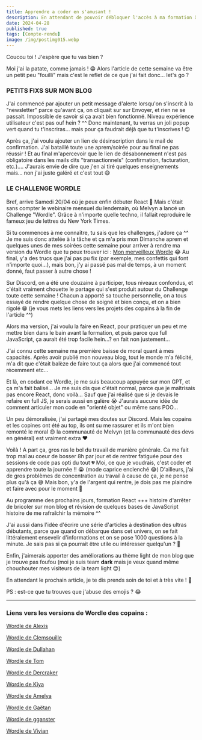 ---
title: Apprendre a coder en s'amusant !
description: En attendant de pouvoir débloquer l'accès à ma formation à React, j'ai fait un peut tout et n'importe quoi ces 3 dernières semaines... Et surtout n'importe quoi à vrai dire ! 😂
date: 2024-04-28
published: true
tags: [Compte-rendu]
image: /img/postimg015.webp
---

Coucou toi ! J'espère que tu vas bien ?

Moi j'ai la patate, comme jamais ! 😁 Alors l'article de cette semaine va être un petit peu "fouilli" mais c'est le reflet de ce que j'ai fait donc... let's go ?

### PETITS FIXS SUR MON BLOG

J'ai commencé par ajouter un petit message d'alerte lorsqu'on s'inscrit à la "newsletter" parce qu'avant ça, on cliquait sur sur Envoyer, et rien ne se passait. Impossible de savoir si ça avait bien fonctionné. Niveau expérience utilisateur c'est pas ouf hein ? ^^ Donc maintenant, tu verras un joli popup vert quand tu t'inscriras... mais pour ça faudrait déjà que tu t'inscrives ! 😉

Après ça, j'ai voulu ajouter un lien de désinscription dans le mail de confirmation. J'ai bataillé toute une aprem/soirée pour au final ne pas réussir ! Et au final m'apercevoir que le lien de désabonnement n'est pas obligatoire dans les mails dits "transactionnels" (confirmation, facturation, etc.).... J'aurais envie de dire que j'en ai tiré quelques enseignements mais... non j'ai juste galéré et c'est tout 😅

### LE CHALLENGE WORDLE

Bref, arrive Samedi 20/04 où je peux enfin débuter React 🤩 Mais c'était sans compter le webinaire mensuel du lendemain, où Melvyn a lancé un Challenge "Wordle". Grâce à n'importe quelle techno, il fallait reproduire le fameux jeu de lettres du New York Times.

Si tu commences à me connaître, tu sais que les challenges, j'adore ça ^^ Je me suis donc attelée à la tâche et ça m'a pris mon Dimanche aprem et quelques unes de mes soirées cette semaine pour arriver à rendre ma version du Wordle que tu peux trouver ici : [Mon merveilleux Wordle](https://sl-code.dev/wordle) 😂 Au final, y'a des trucs que j'ai pas pu fix (par exemple, mes confettis qui font n'importe quoi...), mais bon, j'y ai passé pas mal de temps, à un moment donné, faut passer à autre chose !

Sur Discord, on a été une douzaine à participer, tous niveaux confondus, et c'était vraiment chouette le partage qui s'est produit autour du Challenge toute cette semaine ! Chacun a apporté sa touche personnelle, on a tous essayé de rendre quelque chose de soigné et bien conçu, et on a bien rigolé 😁 (je vous mets les liens vers les projets des copains à la fin de l'article ^^)

Alors ma version, j'ai voulu la faire en React, pour pratiquer un peu et me mettre bien dans le bain avant la formation, et puis parce que full JavaScript, ça aurait été trop facile hein...? en fait non justement...

J'ai connu cette semaine ma première baisse de moral quant à mes capacités. Après avoir publié mon nouveau blog, tout le monde m'a félicité, m'a dit que c'était balèze de faire tout ça alors que j'ai commencé tout récemment etc...

Et là, en codant ce Wordle, je me suis beaucoup appuyée sur mon GPT, et ça m'a fait balisé... Je me suis dis que c'était normal, parce que je maîtrisais pas encore React, donc voilà... Sauf que j'ai réalisé que si je devais le refaire en full JS, je serais aussi en galère 😭 J'aurais aucune idée de comment articuler mon code en "orienté objet" ou même sans POO...

Un peu démoralisée, j'ai partagé mes doutes sur Discord. Mais les copains et les copines ont été au top, ils ont su me rassurer et ils m'ont bien remonté le moral 😍 la communauté de Melvyn (et la communauté des devs en général) est vraiment extra ❤️

Voilà ! A part ça, gros ras le bol du travail de manière générale. Ca me fait trop mal au coeur de bosser 8h par jour et de rentrer fatiguée pour des sessions de code pas opti du tout 💔 Moi, ce que je voudrais, c'est coder et apprendre toute la journée !! 😭 (mode caprice enclenché 😂) D'ailleurs, j'ai de gros problèmes de concentration au travail à cause de ça, je ne pense plus qu'à ça 😅 Mais bon, y'a de l'argent qui rentre, je dois pas me plaindre et faire avec pour le moment 💪

Au programme des prochains jours, formation React +++ histoire d'arrêter de bricoler sur mon blog et révision de quelques bases de JavaScript histoire de me rafraîchir la mémoire ^^

J'ai aussi dans l'idée d'écrire une série d'articles à destination des ultras débutants, parce que quand on débarque dans cet univers, on se fait littéralement ensevelir d'informations et on se pose 1000 questions à la minute. Je sais pas si ça pourrait être utile ou intéresser quelqu'un ? 🤔

Enfin, j'aimerais apporter des améliorations au thème light de mon blog que je trouve pas foufou (moi je suis team **dark** mais je veux quand même chouchouter mes visiteurs de la team light 😊)

En attendant le prochain article, je te dis prends soin de toi et à très vite ! 💫

PS : est-ce que tu trouves que j'abuse des emojis ? 😂

---

### Liens vers les versions de Wordle des copains :

[Wordle de Alexis ](https://wordle-game-sigma-eight.vercel.app/)

[Wordle de Clemsouille ](https://wordle-clems.netlify.app/)

[Wordle de Dullahan](https://wordle.renaud-caira.com/)

[Wordle de Tom](https://www.wordle.tomcaufrier.be/)

[Wordle de Dercraker](https://motdle.dercraker.fr)

[Wordle de Kiya](https://wordle-by-cecile.vercel.app/)

[Wordle de Amelya](https://wordle-amelya.netlify.app/)

[Wordle de Gaëtan](https://steellgold.fr/wordle)

[Wordle de gganster](https://windle.netlify.app/)

[Wordle de Vivian](https://wordle-challenge-vb.vercel.app/)
